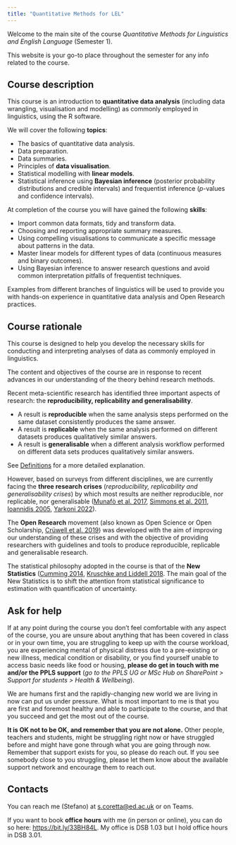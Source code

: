 ```yaml
---
title: "Quantitative Methods for LEL"
---
```


Welcome to the main site of the course *Quantitative Methods for Linguistics and English Language* (Semester 1).

This website is your go-to place throughout the semester for any info related to the course.

::: {.callout-note icon="false"}
## Course description

This course is an introduction to **quantitative data analysis** (including data wrangling, visualisation and modelling) as commonly employed in linguistics, using the R software.

We will cover the following **topics**:

-   The basics of quantitative data analysis.
-   Data preparation.
-   Data summaries.
-   Principles of **data visualisation**.
-   Statistical modelling with **linear models**.
-   Statistical inference using **Bayesian inference** (posterior probability distributions and credible intervals) and frequentist inference (*p*-values and confidence intervals).

At completion of the course you will have gained the following **skills**:

-   Import common data formats, tidy and transform data.
-   Choosing and reporting appropriate summary measures.
-   Using compelling visualisations to communicate a specific message about patterns in the data.
-   Master linear models for different types of data (continuous measures and binary outcomes).
-   Using Bayesian inference to answer research questions and avoid common interpretation pitfalls of frequentist techniques.

Examples from different branches of linguistics will be used to provide you with hands-on experience in quantitative data analysis and Open Research practices.
:::

::: {.callout-note icon="false"}
## Course rationale

This course is designed to help you develop the necessary skills for conducting and interpreting analyses of data as commonly employed in linguistics.

The content and objectives of the course are in response to recent advances in our understanding of the theory behind research methods.

Recent meta-scientific research has identified three important aspects of research: the **reproducibility, replicability and generalisability**.

-   A result is **reproducible** when the same analysis steps performed on the same dataset consistently produces the same answer.
-   A result is **replicable** when the same analysis performed on different datasets produces qualitatively similar answers.
-   A result is **generalisable** when a different analysis workflow performed on different data sets produces qualitatively similar answers.

See [Definitions](https://the-turing-way.netlify.app/reproducible-research/overview/overview-definitions.html) for a more detailed explanation.

However, based on surveys from different disciplines, we are currently facing the **three research crises** (*reproducibility, replicability and generalisability crises*) by which most results are neither reproducible, nor replicable, nor generalisable ([Munafò et al. 2017](https://doi.org/10.1038/s41562-016-0021), [Simmons et al. 2011](https://doi.org/10.1177/0956797611417632), [Ioannidis 2005](https://doi.org/10.1371/journal.pmed.0020124), [Yarkoni 2022](https://doi.org/10.1017/S0140525X20001685)).

The **Open Research** movement (also known as Open Science or Open Scholarship, [Crüwell et al. 2019](https://doi.org/10.1027/2151-2604/a000387)) was developed with the aim of improving our understanding of these crises and with the objective of providing researchers with guidelines and tools to produce reproducible, replicable and generalisable research.

The statistical philosophy adopted in the course is that of the **New Statistics** ([Cumming 2014](https://doi.org/10.1177/0956797613504966), [Kruschke and Liddell 2018](https://doi.org/10.3758/s13423-016-1221-4). The main goal of the New Statistics is to shift the attention from statistical significance to estimation with quantification of uncertainty.
:::

::: {.callout-tip icon="false"}
## Ask for help

If at any point during the course you don't feel comfortable with any aspect of the course, you are unsure about anything that has been covered in class or in your own time, you are struggling to keep up with the course workload, you are experiencing mental of physical distress due to a pre-existing or new illness, medical condition or disability, or you find yourself unable to access basic needs like food or housing, **please do get in touch with me and/or the PPLS support** (*go to the PPLS UG or MSc Hub on SharePoint \> Support for students \> Health & Wellbeing*).

We are humans first and the rapidly-changing new world we are living in now can put us under pressure. What is most important to me is that you are first and foremost healthy and able to participate to the course, and that you succeed and get the most out of the course.

**It is OK not to be OK, and remember that you are not alone.** Other people, teachers and students, might be struggling right now or have struggled before and might have gone through what you are going through now. Remember that support exists for you, so please do reach out. If you see somebody close to you struggling, please let them know about the available support network and encourage them to reach out.
:::

::: {.callout-warning icon="false"}
## Contacts

You can reach me (Stefano) at [s.coretta\@ed.ac.uk](mailto:s.coretta@ed.ac.uk){.email} or on Teams.

If you want to book **office hours** with me (in person or online), you can do so here: <https://bit.ly/33BH84L>. My office is DSB 1.03 but I hold office hours in DSB 3.01.
:::
